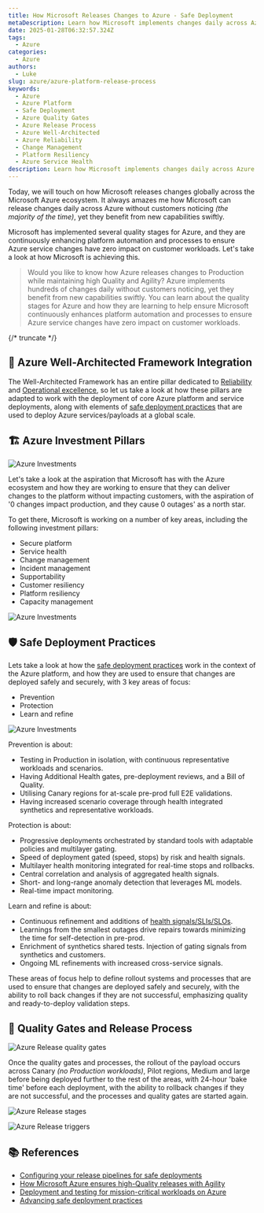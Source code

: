 ```yaml
---
title: How Microsoft Releases Changes to Azure - Safe Deployment
metaDescription: Learn how Microsoft implements changes daily across Azure using safe deployment practices, quality gates, and automated processes.
date: 2025-01-28T06:32:57.324Z
tags:
  - Azure
categories:
  - Azure
authors:
  - Luke
slug: azure/azure-platform-release-process
keywords:
  - Azure
  - Azure Platform
  - Safe Deployment
  - Azure Quality Gates
  - Azure Release Process
  - Azure Well-Architected
  - Azure Reliability
  - Change Management
  - Platform Resiliency
  - Azure Service Health
description: Learn how Microsoft implements changes daily across Azure using safe deployment practices, quality gates, and automated processes.
---
```


Today, we will touch on how Microsoft releases changes globally across the Microsoft Azure ecosystem. It always amazes me how Microsoft can release changes daily across Azure without customers noticing _(the majority of the time)_, yet they benefit from new capabilities swiftly. 

Microsoft has implemented several quality stages for Azure, and they are continuously enhancing platform automation and processes to ensure Azure service changes have zero impact on customer workloads. Let's take a look at how Microsoft is achieving this.

> Would you like to know how Azure releases changes to Production while maintaining high Quality and Agility? Azure implements hundreds of changes daily without customers noticing, yet they benefit from new capabilities swiftly. You can learn about the quality stages for Azure and how they are learning to help ensure Microsoft continuously enhances platform automation and processes to ensure Azure service changes have zero impact on customer workloads.

{/* truncate */}

## 🎯 Azure Well-Architected Framework Integration

The Well-Architected Framework has an entire pillar dedicated to [Reliability](https://learn.microsoft.com/azure/well-architected/reliability/?WT.mc_id=AZ-MVP-5004796) and [Operational excellence](https://learn.microsoft.com/azure/well-architected/operational-excellence/?WT.mc_id=AZ-MVP-5004796), so let us take a look at how these pillars are adapted to work with the deployment of core Azure platform and service deployments, along with elements of [safe deployment practices](https://learn.microsoft.com/devops/operate/safe-deployment-practices?WT.mc_id=AZ-MVP-5004796) that are used to deploy Azure services/payloads at a global scale.

## 🏗️ Azure Investment Pillars

![Azure Investments](images/Azure_SDPInvestment.PNG)

Let's take a look at the aspiration that Microsoft has with the Azure ecosystem and how they are working to ensure that they can deliver changes to the platform without impacting customers, with the aspiration of '0 changes impact production, and they cause 0 outages' as a north star.

To get there, Microsoft is working on a number of key areas, including the following investment pillars:

* Secure platform
* Service health
* Change management
* Incident management
* Supportability
* Customer resiliency
* Platform resiliency
* Capacity management

![Azure Investments](images/Azure_SDPQualitryPillars.PNG)

## 🛡️ Safe Deployment Practices

Lets take a look at how the [safe deployment practices](https://learn.microsoft.com/devops/operate/safe-deployment-practices?WT.mc_id=AZ-MVP-5004796) work in the context of the Azure platform, and how they are used to ensure that changes are deployed safely and securely, with 3 key areas of focus:

* Prevention
* Protection
* Learn and refine

![Azure Investments](images/Azure_SDP.PNG)

Prevention is about:

* Testing in Production in isolation, with continuous representative workloads and scenarios. 
* Having Additional Health gates, pre-deployment reviews, and a Bill of Quality.
* Utilising Canary regions for at-scale pre-prod full E2E validations.
* Having increased scenario coverage through health integrated synthetics and representative workloads.

Protection is about:

* Progressive deployments orchestrated by standard tools with adaptable policies and multilayer gating.
* Speed of deployment gated (speed, stops) by risk and health signals.
* Multilayer health monitoring integrated for real-time stops and rollbacks.
* Central correlation and analysis of aggregated health signals.
* Short- and long-range anomaly detection that leverages ML models.
* Real-time impact monitoring.

Learn and refine is about:

* Continuous refinement and additions of [health signals/SLIs/SLOs](https://learn.microsoft.com/azure/well-architected/design-guides/health-modeling?WT.mc_id=AZ-MVP-5004796).
* Learnings from the smallest outages drive repairs towards minimizing the time for self-detection in pre-prod.
* Enrichment of synthetics shared tests. Injection of gating signals from synthetics and customers.
* Ongoing ML refinements with increased cross-service signals.

These areas of focus help to define rollout systems and processes that are used to ensure that changes are deployed safely and securely, with the ability to roll back changes if they are not successful, emphasizing quality and ready-to-deploy validation steps.

## 🎯 Quality Gates and Release Process

![Azure Release quality gates](images/Azure_SDPQualityGates.PNG)

Once the quality gates and processes, the rollout of the payload occurs across Canary _(no Production workloads)_, Pilot regions, Medium and large before being deployed further to the rest of the areas, with 24-hour 'bake time' before each deployment, with the ability to rollback changes if they are not successful, and the processes and quality gates are started again.

![Azure Release stages](images/Azure_SDPQualityGatesRelease.PNG)

![Azure Release triggers](images/AzureSDP_Triggers.png)

## 📚 References

* [Configuring your release pipelines for safe deployments](https://devblogs.microsoft.com/devops/configuring-your-release-pipelines-for-safe-deployments/?WT.mc_id=AZ-MVP-5004796)
* [How Microsoft Azure ensures high-Quality releases with Agility](https://ignite.microsoft.com/en-US/sessions/BRK243)
* [Deployment and testing for mission-critical workloads on Azure](https://learn.microsoft.com/azure/architecture/reference-architectures/containers/aks-mission-critical/mission-critical-deploy-test?WT.mc_id=AZ-MVP-5004796)
* [Advancing safe deployment practices](https://azure.microsoft.com/blog/advancing-safe-deployment-practices/?WT.mc_id=AZ-MVP-5004796)

